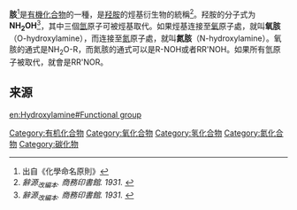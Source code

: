 '''胲'''<ref>出自《化學命名原則》</ref>是[[有机化合物|有機化合物]]的一種，是[[羟胺|羟胺]]的烴基衍生物的統稱<ref name="source"><cite class="citation book">辭源<sub>改編本</sub>. 商務印書館. 1931.</cite><span class="Z3988" title="ctx_ver=Z39.88-2004&rfr_id=info%3Asid%2Fzh-yue.wikipedia.org%3A%E8%83%B2&rft.btitle=%E8%BE%E6%BA%90%3Csub%3E%E6%94%B9%E7%B7%A8%E6%9C%AC%3C%2Fsub%3E&rft.date=1931&rft.genre=book&rft.pub=%E5%95%86%E5%99%E5%B0%E6%9B%B8%E9%A4%A8&rft_val_fmt=info%3Aofi%2Ffmt%3Akev%3Amtx%3Abook"> </span></ref>。羟胺的分子式为'''NH<sub>2</sub>OH'''<ref name="source"><cite class="citation book">辭源<sub>改編本</sub>. 商務印書館. 1931.</cite><span class="Z3988" title="ctx_ver=Z39.88-2004&rfr_id=info%3Asid%2Fzh-yue.wikipedia.org%3A%E8%83%B2&rft.btitle=%E8%BE%E6%BA%90%3Csub%3E%E6%94%B9%E7%B7%A8%E6%9C%AC%3C%2Fsub%3E&rft.date=1931&rft.genre=book&rft.pub=%E5%95%86%E5%99%E5%B0%E6%9B%B8%E9%A4%A8&rft_val_fmt=info%3Aofi%2Ffmt%3Akev%3Amtx%3Abook"> </span></ref>，其中三個[[氢|氫]]原子可被烴基取代。如果烴基连接至[[氧|氧]]原子處，就叫'''氧胲'''（O-hydroxylamine），而连接至[[氮|氮]]原子處，就叫'''氮胲'''（N-hydroxylamine）。氧胲的通式是NH<sub>2</sub>O-R，而氮胲的通式可以是R-NOH或者RR'NOH。如果所有氫原子被取代，就會是RR'NOR。

== 来源 ==
{{Reflist}}
[[Category:有机化合物|Category:有机化合物]]
[[Category:氧化合物|Category:氧化合物]]
[[Category:氢化合物|Category:氢化合物]]
[[Category:氮化合物|Category:氮化合物]]
[[Category:碳化物|Category:碳化物]]

{{化學小作品}}
{{Wiktionary}}
[[en:Hydroxylamine#Functional_group|en:Hydroxylamine#Functional group]]